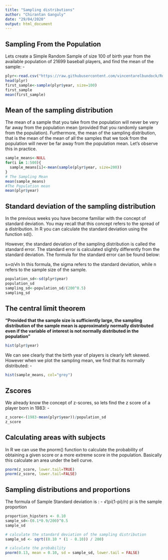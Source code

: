 ---
title: "Sampling distributions"
author: "Chirantan Ganguly"
date: "29/04/2020"
output: html_document
---
## Sampling From the Population
Lets create a Simple Random Sample of size 100 of birth year from the available population of 21699 baseball players, and find the mean of the sample: -
```{r}
plyr<-read.csv("https://raw.githubusercontent.com/vincentarelbundock/Rdatasets/master/csv/plyr/baseball.csv")
head(plyr)
first_sample<-sample(plyr$year, size=100)
first_sample
mean(first_sample)
```

## Mean of the sampling distribution
The mean of a sample that you take from the population will never be very far away from the population mean (provided that you randomly sample from the population). Furthermore, the mean of the sampling distribution, that is the mean of the mean of all the samples that we took from the population will never be far away from the population mean. Let's observe this in practice.
```{r}
sample_means<-NULL
for(i in 1:500){
  sample_means[i]<-mean(sample(plyr$year, size=200))
}
# The Sampling Mean
mean(sample_means)
#The Population mean
mean(plyr$year)
```

## Standard deviation of the sampling distribution
In the previous weeks you have become familiar with the concept of standard deviation. You may recall that this concept refers to the spread of a distribution. In R you can calculate the standard deviation using the function sd().

However, the standard deviation of the sampling distribution is called the standard error. The standard error is calculated slightly differently from the standard deviation. The formula for the standard error can be found below:

s=σ/√n
In this formula, the sigma refers to the standard deviation, while n refers to the sample size of the sample.
```{r}
population_sd<-sd(plyr$year)
population_sd
sampling_sd<-population_sd/(200^0.5)
sampling_sd
```

## The central limit theorem
**"Provided that the sample size is sufficiently large, the sampling distribution of the sample mean is approximately normally distributed even if the variable of interest is not normally distributed in the population"**
```{r}
hist(plyr$year)
```
We can see clearly that the birth year of players is clearly left skewed. However when we plot the sampling mean, we find that its normally distributed: -
```{r}
hist(sample_means, col="grey")
```

## Zscores
We already know the concept of z-scores, so lets find the z score of a player born in 1983: -
```{r}
z_score<-(1983-mean(plyr$year))/population_sd
z_score
```

## Calculating areas with subjects
In R we can use the pnorm() function to calculate the probability of obtaining a given score or a more extreme score in the population. Basically this calculate an area under the bell curve.
```{r}
pnorm(z_score, lower.tail=TRUE)
pnorm(z_score, lower.tail=FALSE)
```

## Sampling distributions and proportions

The formula of Sample Standard deviation is : - √(pi(1-pi)/n)
pi is the sample proportion
```{r}
proportion_hipsters <- 0.10
sample_sd<-(0.1*0.9/200)^0.5
sample_sd
```
```{r}
# calculate the standard deviation of the sampling distribution
sample_sd <- sqrt((0.10 * (1 - 0.10)) / 200)

# calculate the probability
pnorm(0.13, mean = 0.10, sd = sample_sd, lower.tail = FALSE)
```

